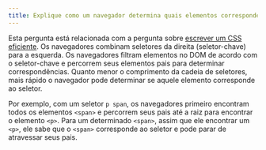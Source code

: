 ```yaml
---
title: Explique como um navegador determina quais elementos correspondem a um seletor CSS.
---
```


Esta pergunta está relacionada com a pergunta sobre [escrever um CSS eficiente](/questions/quiz/what-are-some-of-the-gotchas-for-writing-efficient-css). Os navegadores combinam seletores da direita (seletor-chave) para a esquerda. Os navegadores filtram elementos no DOM de acordo com o seletor-chave e percorrem seus elementos pais para determinar correspondências. Quanto menor o comprimento da cadeia de seletores, mais rápido o navegador pode determinar se aquele elemento corresponde ao seletor.

Por exemplo, com um seletor `p span`, os navegadores primeiro encontram todos os elementos `<span>` e percorrem seus pais até a raiz para encontrar o elemento `<p>`. Para um determinado `<span>`, assim que ele encontrar um `<p>`, ele sabe que o `<span>` corresponde ao seletor e pode parar de atravessar seus pais.
